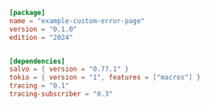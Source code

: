 ```toml  title="custom-error-page/Cargo.toml"
[package]
name = "example-custom-error-page"
version = "0.1.0"
edition = "2024"


[dependencies]
salvo = { version = "0.77.1" }
tokio = { version = "1", features = ["macros"] }
tracing = "0.1"
tracing-subscriber = "0.3"

```